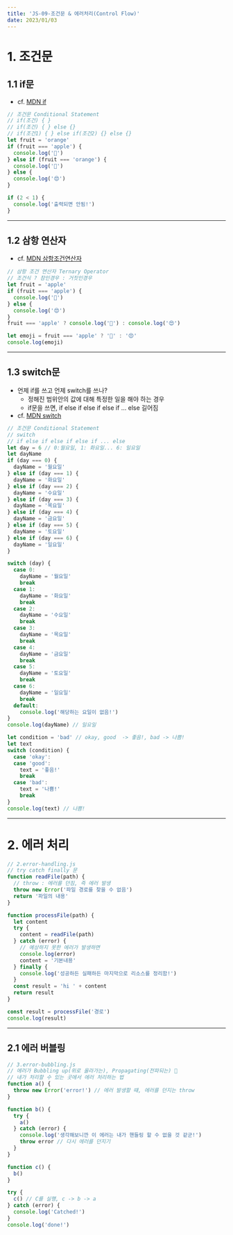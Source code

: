 ---
title: 'JS-09-조건문 & 에러처리(Control Flow)'
date: 2023/01/03
---

# 1. 조건문

## 1.1 if문

- cf. [MDN if](https://developer.mozilla.org/ko/docs/Web/JavaScript/Reference/Statements/if...else)

```js
// 조건문 Conditional Statement
// if(조건) { }
// if(조건) { } else {}
// if(조건1) { } else if(조건2) {} else {}
let fruit = 'orange'
if (fruit === 'apple') {
  console.log('🍎')
} else if (fruit === 'orange') {
  console.log('🍊')
} else {
  console.log('😍')
}

if (2 < 1) {
  console.log('출력되면 안됨!')
}
```

---

## 1.2 삼항 연산자

- cf. [MDN 삼항조건연산자](https://developer.mozilla.org/ko/docs/Web/JavaScript/Reference/Operators/Conditional_Operator)

```js
// 삼항 조건 연산자 Ternary Operator
// 조건식 ? 참인경우 : 거짓인경우
let fruit = 'apple'
if (fruit === 'apple') {
  console.log('🍎')
} else {
  console.log('😍')
}
fruit === 'apple' ? console.log('🍎') : console.log('😍')

let emoji = fruit === 'apple' ? '🍎' : '😍'
console.log(emoji)
```

---

## 1.3 switch문

- 언제 if를 쓰고 언제 switch를 쓰나?
  - 정해진 범위안의 값에 대해 특정한 일을 해야 하는 경우
  - if문을 쓰면, if else if else if else if ... else 길어짐
- cf. [MDN switch](https://developer.mozilla.org/ko/docs/Web/JavaScript/Reference/Statements/switch)

```js
// 조건문 Conditional Statement
// switch
// if else if else if else if ... else
let day = 6 // 0:월요일, 1: 화요일... 6: 일요일
let dayName
if (day === 0) {
  dayName = '월요일'
} else if (day === 1) {
  dayName = '화요일'
} else if (day === 2) {
  dayName = '수요일'
} else if (day === 3) {
  dayName = '목요일'
} else if (day === 4) {
  dayName = '금요일'
} else if (day === 5) {
  dayName = '토요일'
} else if (day === 6) {
  dayName = '일요일'
}

switch (day) {
  case 0:
    dayName = '월요일'
    break
  case 1:
    dayName = '화요일'
    break
  case 2:
    dayName = '수요일'
    break
  case 3:
    dayName = '목요일'
    break
  case 4:
    dayName = '금요일'
    break
  case 5:
    dayName = '토요일'
    break
  case 6:
    dayName = '일요일'
    break
  default:
    console.log('해당하는 요일이 없음!')
}
console.log(dayName) // 일요일

let condition = 'bad' // okay, good  -> 좋음!, bad -> 나쁨!
let text
switch (condition) {
  case 'okay':
  case 'good':
    text = '좋음!'
    break
  case 'bad':
    text = '나쁨!'
    break
}
console.log(text) // 나쁨!
```

---

# 2. 에러 처리

```javascript
// 2.error-handling.js
// try catch finally 문
function readFile(path) {
  // throw : 에러를 던짐, 즉 에러 발생
  throw new Error('파일 경로를 찾을 수 없음')
  return '파일의 내용'
}

function processFile(path) {
  let content
  try {
    content = readFile(path)
  } catch (error) {
    // 예상하지 못한 에러가 발생하면
    console.log(error)
    content = '기본내용'
  } finally {
    console.log('성공하든 실패하든 마지막으로 리소스를 정리함!')
  }
  const result = 'hi ' + content
  return result
}

const result = processFile('경로')
console.log(result)
```

---

## 2.1 에러 버블링

```javascript
// 3.error-bubbling.js
// 에러가 Bubbling up(위로 올라가는), Propagating(전파되는) 🧼
// 내가 처리할 수 있는 곳에서 에러 처리하는 법
function a() {
  throw new Error('error!') // 에러 발생할 떄, 에러를 던지는 throw
}

function b() {
  try {
    a()
  } catch (error) {
    console.log('생각해보니깐 이 에러는 내가 핸들링 할 수 없을 것 같군!')
    throw error // 다시 에러를 던지기
  }
}

function c() {
  b()
}

try {
  c() // C를 실행, c -> b -> a
} catch (error) {
  console.log('Catched!')
}
console.log('done!')
```
